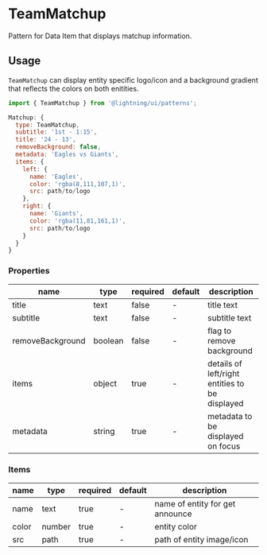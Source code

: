 
# TeamMatchup

Pattern for Data Item that displays matchup information.

## Usage

`TeamMatchup` can display entity specific logo/icon and a background gradient that reflects the colors on both enitities.

```js
import { TeamMatchup } from '@lightning/ui/patterns';

Matchup: {
  type: TeamMatchup,
  subtitle: '1st - 1:15',
  title: '24 - 13',
  removeBackground: false,
  metadata: 'Eagles vs Giants',
  items: {
    left: {
      name: 'Eagles',
      color: 'rgba(8,111,107,1)',
      src: path/to/logo
    },
    right: {
      name: 'Giants',
      color: 'rgba(11,81,161,1)',
      src: path/to/logo
    }
  }
}
```

<Canvas>
  <Story id="patterns-teammatchup--basic" />
</Canvas>

### Properties

name|type|required|default|description
--|--|--|--|--
title|text|false|-|title text
subtitle|text|false|-|subtitle text
removeBackground|boolean|false|-|flag to remove background
items|object|true|-|details of left/right entities to be displayed
metadata|string|true|-|metadata to be displayed on focus

### Items

name|type|required|default|description
--|--|--|--|--
name|text|true|-|name of entity for get announce
color|number|true|-|entity color
src|path|true|-|path of entity image/icon

